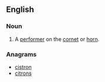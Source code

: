 ==English==

===Noun===
{{en-noun}}

# A [[performer]] on the [[cornet]] or [[horn]].
{{Webster 1913}}

===Anagrams===
* [[cistron#English|cistron]]
* [[citrons#English|citrons]]